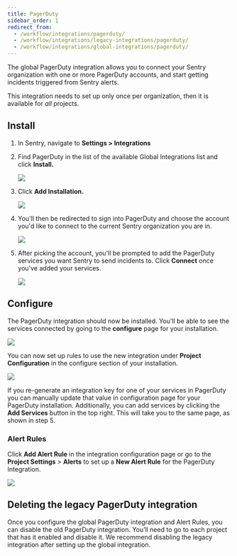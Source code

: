 ```yaml
---
title: PagerDuty
sidebar_order: 1
redirect_from:
  - /workflow/integrations/pagerduty/
  - /workflow/integrations/legacy-integrations/pagerduty/
  - /workflow/integrations/global-integrations/pagerduty/
---
```


The global PagerDuty integration allows you to connect your Sentry organization with one or more PagerDuty accounts, and start getting incidents triggered from Sentry alerts.

This integration needs to set up only once per organization, then it is available for _all_ projects.

## Install

1. In Sentry, navigate to **Settings > Integrations**

2. Find PagerDuty in the list of the available Global Integrations list and click **Install.**

   ![](pd_not_installed.png)

3. Click **Add Installation.**

   ![](pd_learn_more.png)

4. You'll then be redirected to sign into PagerDuty and choose the account you'd like to connect to the current Sentry organization you are in.

   ![](pd_account_picker.png)

5. After picking the account, you'll be prompted to add the PagerDuty services you want Sentry to send incidents to. Click **Connect** once you've added your services.

   ![](pd_add_services.png)

## Configure

The PagerDuty integration should now be installed. You'll be able to see the services connected by going to the **configure** page for your installation.

![](pd_installed.png)

You can now set up rules to use the new integration under **Project Configuration** in the configure section of your installation.

![](pd_org_configuration.png)

If you re-generate an integration key for one of your services in PagerDuty you can manually update that value in configuration page for your PagerDuty installation. Additionally, you can add services by clicking the **Add Services** button in the top right. This will take you to the same page, as shown in step 5.

### Alert Rules

Click **Add Alert Rule** in the integration configuration page or go to the **Project Settings** > **Alerts** to set up a **New Alert Rule** for the PagerDuty Integration.

![](pd_alert_rule.png)

## Deleting the legacy PagerDuty integration

Once you configure the global PagerDuty integration and Alert Rules, you can disable the old PagerDuty integration. You’ll need to go to each project that has it enabled and disable it. We recommend disabling the legacy integration after setting up the global integration.

